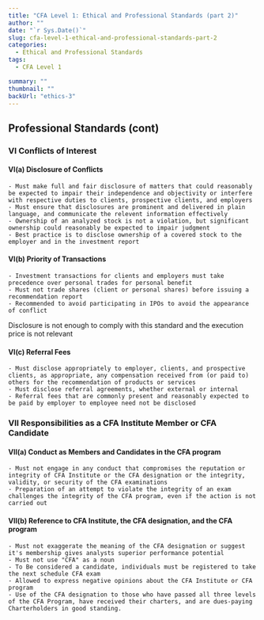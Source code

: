```yaml
---
title: "CFA Level 1: Ethical and Professional Standards (part 2)"
author: ""
date: "`r Sys.Date()`"
slug: cfa-level-1-ethical-and-professional-standards-part-2
categories:
  - Ethical and Professional Standards
tags:
  - CFA Level 1

summary: ""
thumbnail: ""
backUrl: "ethics-3"
---
```


## Professional Standards (cont)

### VI Conflicts of Interest

#### VI(a) Disclosure of Conflicts

    - Must make full and fair disclosure of matters that could reasonably be expected to impair their independence and objectivity or interfere with respective duties to clients, prospective clients, and employers
    - Must ensure that disclosures are prominent and delivered in plain language, and communicate the relevent information effectively
    - Ownership of an analyzed stock is not a violation, but significant ownership could reasonably be expected to impair judgment
    - Best practice is to disclose ownership of a covered stock to the employer and in the investment report

#### VI(b) Priority of Transactions

    - Investment transactions for clients and employers must take precedence over personal trades for personal benefit
    - Must not trade shares (client or personal shares) before issuing a recommendation report
    - Recommended to avoid participating in IPOs to avoid the appearance of conflict

<Note>
  Disclosure is not enough to comply with this standard and the execution price
  is not relevant
</Note>

#### VI(c) Referral Fees

    - Must disclose appropriately to employer, clients, and prospective clients, as appropriate, any compensation received from (or paid to) others for the recommendation of products or services
    - Must disclose referral agreements, whether external or internal
    - Referral fees that are commonly present and reasonably expected to be paid by employer to employee need not be disclosed

### VII Responsibilities as a CFA Institute Member or CFA Candidate

#### VII(a) Conduct as Members and Candidates in the CFA program

    - Must not engage in any conduct that compromises the reputation or integrity of CFA Institute or the CFA designation or the integrity, validity, or security of the CFA examinations
    - Preparation of an attempt to violate the integrity of an exam challenges the integrity of the CFA program, even if the action is not carried out

#### VII(b) Reference to CFA Institute, the CFA designation, and the CFA program

    - Must not exaggerate the meaning of the CFA designation or suggest it's membership gives analysts superior performance potential
    - Must not use "CFA" as a noun
    - To Be considered a candidate, individuals must be registered to take the next schedule CFA exam
    - Allowed to express negative opinions about the CFA Institute or CFA program
    - Use of the CFA designation to those who have passed all three levels of the CFA Program, have received their charters, and are dues-paying Charterholders in good standing.
